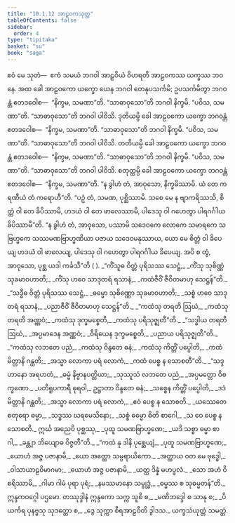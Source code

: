 ```yaml
---
title: "10.1.12 အာဠဝကသုတ္တ"
tableOfContents: false
sidebar:
  order: 4
type: "tipitaka"
basket: "su"
book: "saga"
---
```



<DynamicBreadcrumb />

<Division number="246" book="saga">

<Paragraph number="1512" book="saga">
ဧဝံ မေ သုတံ—  ဧကံ သမယံ ဘဂဝါ အာဠဝိယံ ဝိဟရတိ အာဠဝကဿ ယက္ခဿ ဘဝနေ. အထ ခေါ အာဠဝကော ယက္ခော ယေန ဘဂဝါ တေနုပသင်္ကမိ; ဥပသင်္ကမိတွာ ဘဂဝန္တံ ဧတဒဝေါစ—  “နိက္ခမ, သမဏာ”တိ. “သာဓာဝုသော”တိ ဘဂဝါ နိက္ခမိ. “ပဝိသ, သမဏာ”တိ. “သာဓာဝုသော”တိ ဘဂဝါ ပါဝိသိ. ဒုတိယမ္ပိ ခေါ အာဠဝကော ယက္ခော ဘဂဝန္တံ ဧတဒဝေါစ—  “နိက္ခမ, သမဏာ”တိ. “သာဓာဝုသော”တိ ဘဂဝါ နိက္ခမိ. “ပဝိသ, သမဏာ”တိ. “သာဓာဝုသော”တိ ဘဂဝါ ပါဝိသိ. တတိယမ္ပိ ခေါ အာဠဝကော ယက္ခော ဘဂဝန္တံ ဧတဒဝေါစ—  “နိက္ခမ, သမဏာ”တိ. “သာဓာဝုသော”တိ ဘဂဝါ နိက္ခမိ. “ပဝိသ, သမဏာ”တိ. “သာဓာဝုသော”တိ ဘဂဝါ ပါဝိသိ. စတုတ္ထမ္ပိ ခေါ အာဠဝကော ယက္ခော ဘဂဝန္တံ ဧတဒဝေါစ—  “နိက္ခမ, သမဏာ”တိ. “န ခွါဟံ တံ, အာဝုသော, နိက္ခမိဿာမိ. ယံ တေ ကရဏီယံ တံ ကရောဟီ”တိ. “ပဉှံ တံ, သမဏ, ပုစ္ဆိဿာမိ. သစေ မေ န ဗျာကရိဿသိ, စိတ္တံ ဝါ တေ ခိပိဿာမိ, ဟဒယံ ဝါ တေ ဖာလေဿာမိ, ပါဒေသု ဝါ ဂဟေတွာ ပါရဂင်္ဂါယ ခိပိဿာမီ”တိ. “န ခွါဟံ တံ, အာဝုသော, ပဿာမိ သဒေဝကေ လောကေ သမာရကေ သဗြဟ္မကေ သဿမဏဗြာဟ္မဏိယာ ပဇာယ သဒေဝမနုဿာယ, ယော မေ စိတ္တံ ဝါ ခိပေယျ ဟဒယံ ဝါ ဖာလေယျ, ပါဒေသု ဝါ ဂဟေတွာ ပါရဂင်္ဂါယ ခိပေယျ. အပိ စ တွံ, အာဝုသော, ပုစ္ဆ ယဒါ ကင်္ခသီ”တိ ( ).
</Paragraph>

<Paragraph number="1513" type="verses" book="saga">
_“ကိံသူဓ ဝိတ္တံ ပုရိသဿ သေဋ္ဌံ,_  
_ကိံသု သုစိဏ္ဏံ သုခမာဝဟာတိ;_  
_ကိံသု ဟဝေ သာဒုတရံ ရသာနံ,_  
_ကထံဇီဝိံ ဇီဝိတမာဟု သေဋ္ဌန်”တိ._  

</Paragraph>

<Paragraph number="1514" type="verses" book="saga">
_“သဒ္ဓီဓ ဝိတ္တံ ပုရိသဿ သေဋ္ဌံ,_  
_ဓမ္မော သုစိဏ္ဏော သုခမာဝဟာတိ;_  
_သစ္စံ ဟဝေ သာဒုတရံ ရသာနံ,_  
_ပညာဇီဝိံ ဇီဝိတမာဟု သေဋ္ဌန်”တိ._  

</Paragraph>

<Paragraph number="1515" type="verses" book="saga">
_“ကထံသု တရတိ ဩဃံ,_  
_ကထံသု တရတိ အဏ္ဏဝံ;_  
_ကထံသု ဒုက္ခမစ္စေတိ,_  
_ကထံသု ပရိသုဇ္ဈတီ”တိ._  

</Paragraph>

<Paragraph number="1516" type="verses" book="saga">
_“သဒ္ဓါယ တရတိ ဩဃံ,_  
_အပ္ပမာဒေန အဏ္ဏဝံ;_  
_ဝီရိယေန ဒုက္ခမစ္စေတိ,_  
_ပညာယ ပရိသုဇ္ဈတီ”တိ._  

</Paragraph>

<Paragraph number="1517" type="verses" book="saga">
_“ကထံသု လဘတေ ပညံ,_  
_ကထံသု ဝိန္ဒတေ ဓနံ;_  
_ကထံသု ကိတ္တိံ ပပ္ပေါတိ,_  
_ကထံ မိတ္တာနိ ဂန္ထတိ;_  
_အသ္မာ လောကာ ပရံ လောကံ,_  
_ကထံ ပေစ္စ န သောစတီ”တိ._  

</Paragraph>

<Paragraph number="1518" type="verses" book="saga">
_“သဒ္ဒဟာနော အရဟတံ,_  
_ဓမ္မံ နိဗ္ဗာနပတ္တိယာ;_  
_သုဿူသံ လဘတေ ပညံ,_  
_အပ္ပမတ္တော ဝိစက္ခဏော._  

</Paragraph>

<Paragraph number="1519" type="verses" book="saga">
_ပတိရူပကာရီ ဓုရဝါ,_  
ဥဋ္ဌာတာ ဝိန္ဒတေ ဓနံ;_  
_သစ္စေန ကိတ္တိံ ပပ္ပေါတိ,_  
_ဒဒံ မိတ္တာနိ ဂန္ထတိ;_  
_အသ္မာ လောကာ ပရံ လောကံ,_  
_ဧဝံ ပေစ္စ န သောစတိ._  

</Paragraph>

<Paragraph number="1520" type="verses" book="saga">
_ယဿေတေ စတုရော ဓမ္မာ,_  
_သဒ္ဓဿ ဃရမေသိနော;_  
_သစ္စံ ဓမ္မော ဓိတိ စာဂေါ,_  
_သ ဝေ ပေစ္စ န သောစတိ._  

</Paragraph>

<Paragraph number="1521" type="verses" book="saga">
ဣင်္ဃ အညေပိ ပုစ္ဆဿု,_  
_ပုထူ သမဏဗြာဟ္မဏေ;_  
_ယဒိ သစ္စာ ဓမ္မာ စာဂါ,_  
_ခန္တျာ ဘိယျောဓ ဝိဇ္ဇတီ”တိ._  

</Paragraph>

<Paragraph number="1522" type="verses" book="saga">
_“ကထံ နု ဒါနိ ပုစ္ဆေယျံ,_  
_ပုထူ သမဏဗြာဟ္မဏေ;_  
_ယောဟံ အဇ္ဇ ပဇာနာမိ,_  
_ယော အတ္ထော သမ္ပရာယိကော._  

</Paragraph>

<Paragraph number="1523" type="verses" book="saga">
_အတ္ထာယ ဝတ မေ ဗုဒ္ဓေါ,_  
_ဝါသာယာဠဝိမာဂမာ;_  
_ယောဟံ အဇ္ဇ ပဇာနာမိ,_  
_ယတ္ထ ဒိန္နံ မဟပ္ဖလံ._  

</Paragraph>

<Paragraph number="1524" type="verses" book="saga">
_သော အဟံ ဝိစရိဿာမိ,_  
_ဂါမာ ဂါမံ ပုရာ ပုရံ;_  
_နမဿမာနော သမ္ဗုဒ္ဓံ,_  
_ဓမ္မဿ စ သုဓမ္မတန်”တိ._  


</Paragraph>
</Division>

<Paragraph number="1525" type="center" book="saga">
ဣန္ဒကဝဂ္ဂေါ ပဌမော.



</Paragraph>

<Paragraph number="1526" type="center" book="saga">
တဿုဒ္ဒါနံ


</Paragraph>

<Paragraph number="1527" type="verses" book="saga">
ဣန္ဒကော သက္က သူစိ စ,_  
_မဏိဘဒ္ဒေါ စ သာနု စ;_  
_ပိယင်္ကရ ပုနဗ္ဗသု သုဒတ္တော စ,_  
_ဒွေ သုက္ကာ စီရအာဠဝီတိ ဒွါဒသ._  


</Paragraph>

<Paragraph number="1528" type="center" book="saga">
ယက္ခသံယုတ္တံ သမတ္တံ.
</Paragraph>